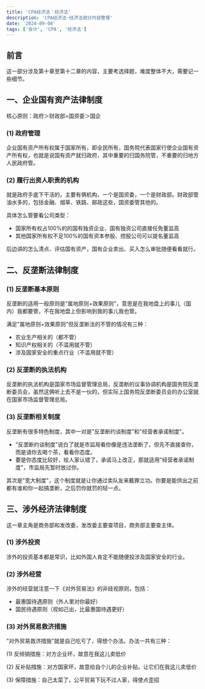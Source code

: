 ```yaml
---
title: 'CPA经济法：经济法'
description: 'CPA经济法-经济法部分内容整理'
date: '2024-09-08'
tags: ['会计', 'CPA', '经济法']
---
```


## 前言

这一部分涉及第十章至第十二章的内容，主要考选择题，难度整体不大，需要记一些细节。

## 一、企业国有资产法律制度

核心原则：政府＞财政部=国资委＞国企

### (1) 政府管理

企业国有资产所有权属于国家所有，即全民所有，国务院代表国家行使企业国有资产所有权，也就是说国有资产就归政府，其中重要的归国务院管，不重要的归地方人民政府管。

### (2) 履行出资人职责的机构

就是政府手底下干活的，主要有俩机构，一个是国资委，一个是财政部。财政部管油水多的，包括金融、烟草、铁路、邮政这些，国资委管其他的。

具体怎么管要看公司类型：

- 国家所有权占100%的的国有独资企业、国有独资公司直接任免董监高
- 其他国家所有权不足100%的国有资本参股、控股公司可以提名董监高

后边讲的怎么清点、评估国有资产，国有企业卖出、买入怎么审批随便看看就行。

## 二、反垄断法律制度

### (1) 反垄断基本原则

反垄断的适用一般原则是"属地原则+效果原则"，意思是在我地盘上的事儿（国内）我都要管，不在我地盘上但影响到我的事儿我也管。

满足"属地原则+效果原则"但反垄断法的不管的情况有三种：

- 农业生产相关的（都不管）
- 知识产权相关的（不滥用就不管）
- 涉及国家安全的重点行业（不滥用就不管）

### (2) 反垄断的执法机构

反垄断的执法机构是国家市场监督管理总局，反垄断的议事协调机构是国务院反垄断委员会，虽然这俩听上去不是一伙的，但实际上国务院反垄断委员会的办公室就在国家市场监督管理总局。

### (3) 反垄断相关制度

反垄断有很多特色制度，其中一对是"反垄断约谈制度"和"经营者承诺制度"。

- "反垄断约谈制度"说白了就是市监局看你像是违法垄断了，但先不直接查你，而是请你去喝个茶，看看你态度。
- 要是你态度比较好，给人家认错了，承诺马上改正，那就适用"经营者承诺制度"，市监局先暂时放过你。

其次是"宽大制度"，这个制度就是让你通过卖队友来戴罪立功。你要是能供出之前都有谁和你一起搞垄断，之后罚你就罚的轻一点。

## 三、涉外经济法律制度

这一章主角是商务部和发改委，发改委主要查项目，商务部主要查主体。

### (1) 涉外投资

涉外的投资基本都是常识，比如外国人肯定不能随便投涉及国家安全的行业。

### (2) 涉外经营

涉外的经营就注意一下《对外贸易法》的非歧视原则，包括：

- 最惠国待遇原则（外人里对你最好）
- 国民待遇原则（视如己出，比最惠国待遇更好）

### (3) 对外贸易救济措施

"对外贸易救济措施"就是自己吃亏了，得想个办法。办法一共有三种：

(1) 反倾销措施：对方企业坏，故意在我这儿卖低价

(2) 反补贴措施：对方国家坏，故意给自个儿的企业补贴，让它们在我这儿卖低价

(3) 保障措施：自己太菜了，公平贸易下玩不过人家，得使点歪招
